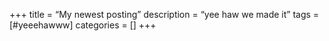 +++
title = "My newest posting"
description = "yee haw we made it"
tags = [#yeeehawww]
categories = []
+++
